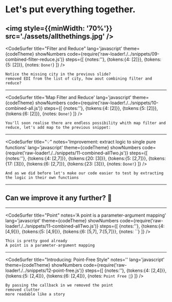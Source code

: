 
# Let's put everything together.
<img style={{minWidth: '70%'}} src='./assets/allthethings.jpg' />
---
<CodeSurfer
title="Filter and Reduce"
lang='javascript'
theme={codeTheme}
showNumbers
code={require('raw-loader!./../snippets/09-combined-filter-reduce.js')}
steps={[
{notes:''},
{tokens:{4: [2]}},
{tokens:{5: [2]}},
{notes: `Done!`}
]}
/>

```notes
Notice the missing city in the previous slide?
removed EDI from the list of city, how aout combining filter and reduce?
```
---
<CodeSurfer
title='Map Filter and Reduce'
lang='javascript'
theme={codeTheme}
showNumbers
code={require('raw-loader!./../snippets/10-combined-all.js')}
steps={[
{notes:''},
{tokens:{4: [2]}},
{tokens:{5: [2]}},
{tokens:{6: [2]}},
{notes: `Done!`}
]}
/>

```notes
You'll soon realise there are endless possibility whith map filter and reduce, let's add map to the previous snippet: 
```
---
<CodeSurfer
title="💡"
notes='Improvement: extract logic to single pure functions'
lang='javascript'
theme={codeTheme}
showNumbers
code={require('raw-loader!./../snippets/11-combined-allTwo.js')}
steps={[
{notes:''},
{tokens:{4: [2,7]}},
{tokens:{20: [3]}},
{tokens:{5: [2,7]}},
{tokens:{17: [3]}},
{tokens:{6: [2,7]}},
{tokens:{23: [3]}},
{notes: `Done!`}
]}
/>

```notes
And as we did before let's make our code easier to test by extracting the logic in their own functions
```
---
## Can we improve it any further? 🤔
---
<CodeSurfer
title="Point"
notes='A point is a parameter-argument mapping'
lang='javascript'
theme={codeTheme}
showNumbers
code={require('raw-loader!./../snippets/11-combined-allTwo.js')}
steps={[
{notes:''},
{tokens:{4: [4,9]}},
{tokens:{5: [4,9]}},
{tokens:{6: [5,7], 7:[5,7]}},
{notes: ``}
]}
/>

```notes
This is pretty good already
A point is a parameter-argument mapping
```
---
<CodeSurfer
title="Introducing: Point-Free Style"
notes=''
lang='javascript'
theme={codeTheme}
showNumbers
code={require('raw-loader!./../snippets/12-point-free.js')}
steps={[
{notes:''},
{tokens:{4: [2,4]}},
{tokens:{5: [2,4]}},
{tokens:{6: [2,4]}},
{notes: `Point Free 🎉`}
]}
/>

```notes
By passing the callback in we removed the point
removed clutter 
more readable like a story
```
